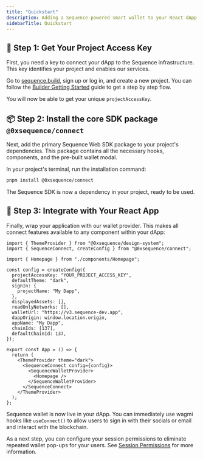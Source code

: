 ```yaml
---
title: "Quickstart"
description: Adding a Sequence-powered smart wallet to your React dApp is a straightforward process. This guide outlines the three core steps to get you from a new project to a fully integrated wallet.
sidebarTitle: Quickstart
---
```


## 🔑 Step 1: Get Your Project Access Key

First, you need a key to connect your dApp to the Sequence infrastructure. This key identifies your project and enables our services.

Go to [sequence.build](https://sequence.build), sign up or log in, and create a new project. You can follow the [Builder Getting Started](/solutions/builder/getting-started) guide to get a step by step flow.

You will now be able to get your unique `projectAccessKey`.

## 📦 Step 2: Install the core SDK package `@0xsequence/connect`

Next, add the primary Sequence Web SDK package to your project's dependencies. This package contains all the necessary hooks, components, and the pre-built wallet modal.

In your project's terminal, run the installation command:

```bash
pnpm install @0xsequence/connect
```

The Sequence SDK is now a dependency in your project, ready to be used.

## 🔗 Step 3: Integrate with Your React App

Finally, wrap your application with our wallet provider. This makes all connect features available to any component within your dApp:

```tsx
import { ThemeProvider } from "@0xsequence/design-system";
import { SequenceConnect, createConfig } from "@0xsequence/connect";

import { Homepage } from "./components/Homepage";

const config = createConfig({
  projectAccessKey: "YOUR_PROJECT_ACCESS_KEY",
  defaultTheme: "dark",
  signIn: {
    projectName: "My Dapp",
  },
  displayedAssets: [],
  readOnlyNetworks: [],
  walletUrl: "https://v3.sequence-dev.app",
  dappOrigin: window.location.origin,
  appName: "My Dapp",
  chainIds: [137],
  defaultChainId: 137,
});

export const App = () => {
  return (
    <ThemeProvider theme="dark">
      <SequenceConnect config={config}>
        <SequenceWalletProvider>
          <Homepage />
        </SequenceWalletProvider>
      </SequenceConnect>
    </ThemeProvider>
  );
};
```

Sequence wallet is now live in your dApp. You can immediately use wagmi hooks like `useConnect()` to allow users to sign in with their socials or email and interact with the blockchain.

As a next step, you can configure your session permissions to eliminate repeated wallet pop-ups for your users. See [Session Permissions](/solutions/wallets/developers/ecosystem-wallet/permissions) for more information.
